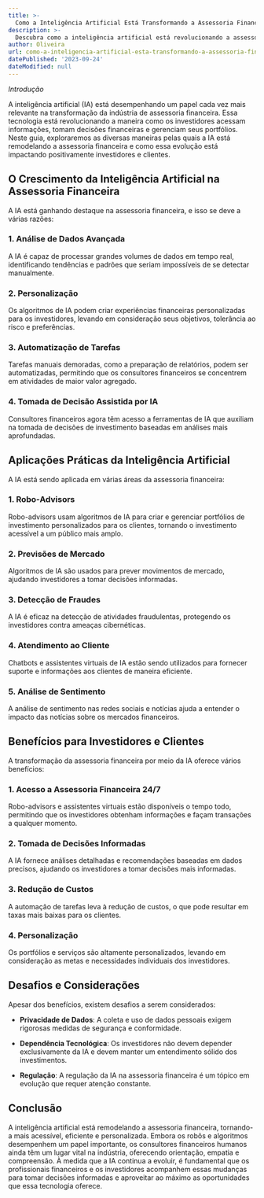 ```yaml
---
title: >-
  Como a Inteligência Artificial Está Transformando a Assessoria Financeira
description: >-
  Descubra como a inteligência artificial está revolucionando a assessoria financeira e proporcionando soluções inovadoras para investidores e clientes.
author: Oliveira
url: como-a-inteligencia-artificial-esta-transformando-a-assessoria-financeira
datePublished: '2023-09-24'
dateModified: null
---
```


*Introdução*

A inteligência artificial (IA) está desempenhando um papel cada vez mais relevante na transformação da indústria de assessoria financeira. Essa tecnologia está revolucionando a maneira como os investidores acessam informações, tomam decisões financeiras e gerenciam seus portfólios. Neste guia, exploraremos as diversas maneiras pelas quais a IA está remodelando a assessoria financeira e como essa evolução está impactando positivamente investidores e clientes.

## O Crescimento da Inteligência Artificial na Assessoria Financeira

A IA está ganhando destaque na assessoria financeira, e isso se deve a várias razões:

### 1. Análise de Dados Avançada

A IA é capaz de processar grandes volumes de dados em tempo real, identificando tendências e padrões que seriam impossíveis de se detectar manualmente.

### 2. Personalização

Os algoritmos de IA podem criar experiências financeiras personalizadas para os investidores, levando em consideração seus objetivos, tolerância ao risco e preferências.

### 3. Automatização de Tarefas

Tarefas manuais demoradas, como a preparação de relatórios, podem ser automatizadas, permitindo que os consultores financeiros se concentrem em atividades de maior valor agregado.

### 4. Tomada de Decisão Assistida por IA

Consultores financeiros agora têm acesso a ferramentas de IA que auxiliam na tomada de decisões de investimento baseadas em análises mais aprofundadas.

## Aplicações Práticas da Inteligência Artificial

A IA está sendo aplicada em várias áreas da assessoria financeira:

### 1. Robo-Advisors

Robo-advisors usam algoritmos de IA para criar e gerenciar portfólios de investimento personalizados para os clientes, tornando o investimento acessível a um público mais amplo.

### 2. Previsões de Mercado

Algoritmos de IA são usados para prever movimentos de mercado, ajudando investidores a tomar decisões informadas.

### 3. Detecção de Fraudes

A IA é eficaz na detecção de atividades fraudulentas, protegendo os investidores contra ameaças cibernéticas.

### 4. Atendimento ao Cliente

Chatbots e assistentes virtuais de IA estão sendo utilizados para fornecer suporte e informações aos clientes de maneira eficiente.

### 5. Análise de Sentimento

A análise de sentimento nas redes sociais e notícias ajuda a entender o impacto das notícias sobre os mercados financeiros.

## Benefícios para Investidores e Clientes

A transformação da assessoria financeira por meio da IA oferece vários benefícios:

### 1. Acesso a Assessoria Financeira 24/7

Robo-advisors e assistentes virtuais estão disponíveis o tempo todo, permitindo que os investidores obtenham informações e façam transações a qualquer momento.

### 2. Tomada de Decisões Informadas

A IA fornece análises detalhadas e recomendações baseadas em dados precisos, ajudando os investidores a tomar decisões mais informadas.

### 3. Redução de Custos

A automação de tarefas leva à redução de custos, o que pode resultar em taxas mais baixas para os clientes.

### 4. Personalização

Os portfólios e serviços são altamente personalizados, levando em consideração as metas e necessidades individuais dos investidores.

## Desafios e Considerações

Apesar dos benefícios, existem desafios a serem considerados:

- **Privacidade de Dados**: A coleta e uso de dados pessoais exigem rigorosas medidas de segurança e conformidade.

- **Dependência Tecnológica**: Os investidores não devem depender exclusivamente da IA e devem manter um entendimento sólido dos investimentos.

- **Regulação**: A regulação da IA na assessoria financeira é um tópico em evolução que requer atenção constante.

## Conclusão

A inteligência artificial está remodelando a assessoria financeira, tornando-a mais acessível, eficiente e personalizada. Embora os robôs e algoritmos desempenhem um papel importante, os consultores financeiros humanos ainda têm um lugar vital na indústria, oferecendo orientação, empatia e compreensão. À medida que a IA continua a evoluir, é fundamental que os profissionais financeiros e os investidores acompanhem essas mudanças para tomar decisões informadas e aproveitar ao máximo as oportunidades que essa tecnologia oferece.
